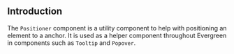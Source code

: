 
## Introduction

The `Positioner` component is a utility component to help with positioning an element to a anchor.
It is used as a helper component throughout Evergreen in components such as `Tooltip` and `Popover`.

<PropsTable of="Positioner" />